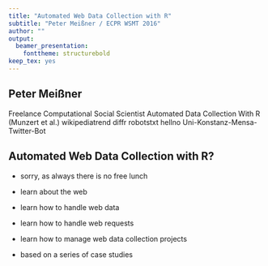 ```yaml
---
title: "Automated Web Data Collection with R"
subtitle: "Peter Meißner / ECPR WSMT 2016"
author: ""
output:
  beamer_presentation:
    fonttheme: structurebold
keep_tex: yes
---
```



 
##  Peter Meißner

\raisebox{-0.5\height}{\includegraphics[width=2em]{fig/petermeissner.jpg}} 
\hspace{1em} Freelance Computational Social Scientist\newline
\raisebox{-0.5\height}{\includegraphics[width=2em]{fig/adcr_titlepage.png}}
\hspace{1em} Automated Data Collection With R (Munzert et al.)\vspace{1.5em}\newline 
\raisebox{-0.5\height}{\includegraphics[width=2em]{fig/wp_trend_med.png}} 
\hspace{1em} wikipediatrend \newline 
\raisebox{-0.5\height}{\includegraphics[width=2em]{fig/diffr_med}} 
\hspace{1em} diffr \newline
\raisebox{-0.5\height}{\includegraphics[width=2em]{fig/robotstxt.png}} 
\hspace{1em} robotstxt \vspace{1.5em}\newline 
\raisebox{-0.5\height}{\includegraphics[width=2em]{fig/hellno.png}} 
\hspace{1em} hellno \newline 
\raisebox{-0.5\height}{\includegraphics[width=2em]{fig/unikonstanzmensabot.jpg}} \hspace{1em} Uni-Konstanz-Mensa-Twitter-Bot \newline


## Automated Web Data Collection with R?

\includegraphics[height=4em]{fig/map1.pdf} \hfill
\includegraphics[height=4em]{fig/network1.png}  \hfill
\includegraphics[height=4em]{fig/map2.pdf} \hfill
\includegraphics[height=4em]{fig/network2.png}

- sorry, as always there is no free lunch \newline

- learn about the web

- learn how to handle web data
- learn how to handle web requests 
- learn how to manage web data collection projects 

- based on a series of case studies \newline


\includegraphics[height=4em]{fig/wordcloud.pdf}  \hfill
\includegraphics[height=4em]{fig/screen.pdf} \hfill
\includegraphics[height=4em]{fig/graph2.pdf}



